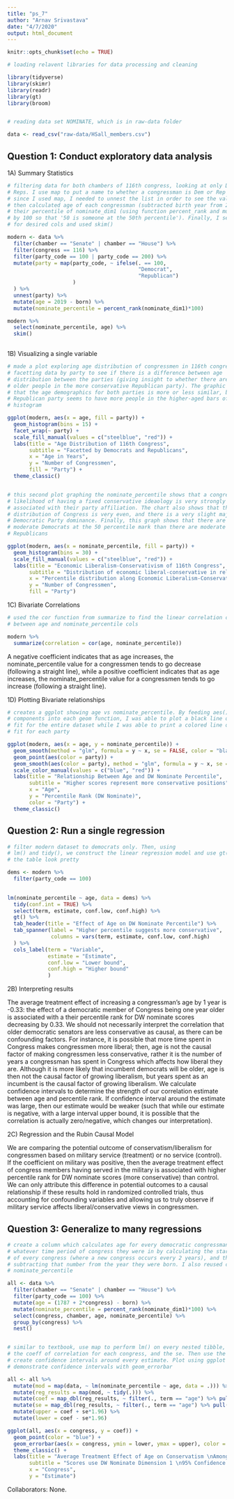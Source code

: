 ```yaml
---
title: "ps_7"
author: "Arnav Srivastava"
date: "4/7/2020"
output: html_document
---
```


```r
knitr::opts_chunk$set(echo = TRUE)

# loading relavent libraries for data processing and cleaning

library(tidyverse)
library(skimr)
library(readr)
library(gt)
library(broom)


# reading data set NOMINATE, which is in raw-data folder

data <- read_csv("raw-data/HSall_members.csv")
```

## Question 1: Conduct exploratory data analysis

1A) Summary Statistics
```r

# filtering data for both chambers of 116th congress, looking at only Dems and
# Reps. I use map to put a name to whether a congressman is Dem or Rep (but
# since I used map, I needed to unnest the list in order to see the values). I
# then calculated age of each congressman (subtracted birth year from 2019) and
# their percentile of nominate_dim1 (using function percent_rank and multiplying
# by 100 so that '50 is someone at the 50th percentile'). Finally, I selected
# for desired cols and used skim()

modern <- data %>% 
  filter(chamber == "Senate" | chamber == "House") %>% 
  filter(congress == 116) %>% 
  filter(party_code == 100 | party_code == 200) %>% 
  mutate(party = map(party_code, ~ ifelse(. == 100,
                                          "Democrat",
                                          "Republican")
                     )
  ) %>%
  unnest(party) %>% 
  mutate(age = 2019 - born) %>% 
  mutate(nominate_percentile = percent_rank(nominate_dim1)*100)

modern %>% 
  select(nominate_percentile, age) %>% 
  skim()
  

```

1B) Visualizing a single variable 

```r

# made a plot exploring age distribution of congressmen in 116th congress,
# facetting data by party to see if there is a difference between age
# distribution between the parties (giving insight to whether there are more
# older people in the more conservative Republican party). The graphic shows
# that the age demographics for both parties is more or less similar, but the
# Republican party seems to have more people in the higher-aged bars of the
# histogram

ggplot(modern, aes(x = age, fill = party)) +
  geom_histogram(bins = 15) +
  facet_wrap(~ party) +
  scale_fill_manual(values = c("steelblue", "red")) +
  labs(title = "Age Distribution of 116th Congress",
       subtitle = "Facetted by Democrats and Republicans",
       x = "Age in Years",
       y = "Number of Congressmen", 
       fill = "Party") +
  theme_classic()


# this second plot graphing the nominate_percentile shows that a congressman's
# likelihood of having a fixed conservative ideaology is very strongly
# associated with their party affiliation. The chart also shows that the total
# distribution of Congress is very even, and there is a very slight majority in
# Democratic Party dominance. Finally, this graph shows that there are more
# moderate Democrats at the 50 percentile mark than there are moderate
# Republicans

ggplot(modern, aes(x = nominate_percentile, fill = party)) +
  geom_histogram(bins = 30) +
  scale_fill_manual(values = c("steelblue", "red")) +
  labs(title = "Economic Liberalism-Conservativism of 116th Congress",
       subtitle = "Distribution of economic liberal-conservative in relation to party-affiliation",
       x = "Percentile distribution along Economic Liberalism-Conservatism spectrum",
       y = "Number of Congressmen",
       fill = "Party") 

```

1C) Bivariate Correlations

```r

# used the cor function from summarize to find the linear correlation cofficient
# between age and nominate_percentile cols

modern %>% 
  summarize(correlation = cor(age, nominate_percentile))
```
A negative coefficient indicates that as age increases, the nominate_percentile value for a congressmen tends to go decrease (following a straight line), while a positive coefficient indicates that as age increases, the nominate_percentile value for a congressmen tends to go increase (following a straight line).



1D) Plotting Bivariate relationships

```r

# creates a ggplot showing age vs nominate_percentile. By feeding aes()
# components into each geom function, I was able to plot a black line of best
# fit for the entire dataset while I was able to print a colored line of best
# fit for each party

ggplot(modern, aes(x = age, y = nominate_percentile)) +
  geom_smooth(method = "glm", formula = y ~ x, se = FALSE, color = "black") +
  geom_point(aes(color = party)) +
  geom_smooth(aes(color = party), method = "glm", formula = y ~ x, se = FALSE) +
  scale_color_manual(values = c("blue", "red")) +
  labs(title = "Relationship Between Age and DW Nominate Percentile",
       subtitle = "Higher scores represent more conservative positions",
       x = "Age",
       y = "Percentile Rank (DW Nominate)",
       color = "Party") +
  theme_classic()

```


## Question 2: Run a single regression

```r

# filter modern dataset to democrats only. Then, using
# lm() and tidy(), we construct the linear regression model and use gt() to make
# the table look pretty

dems <- modern %>% 
  filter(party_code == 100) 
  

lm(nominate_percentile ~ age, data = dems) %>% 
  tidy(conf.int = TRUE) %>% 
  select(term, estimate, conf.low, conf.high) %>% 
  gt() %>% 
  tab_header(title = "Effect of Age on DW Nominate Percentile") %>% 
  tab_spanner(label = "Higher percentile suggests more conservative",
              columns = vars(term, estimate, conf.low, conf.high)
  ) %>% 
  cols_label(term = "Variable",
             estimate = "Estimate",
             conf.low = "Lower bound",
             conf.high = "Higher bound"
             )

```


2B) Interpreting results

The average treatment effect of increasing a congressman's age by 1 year is -0.33: the effect of a democratic member of Congress being one year older is associated with a their percentile rank for DW nominate scores decreasing by 0.33. We should not necessarily interpret the correlation that older democratic senators are less conservative as causal, as there can be confounding factors. For instance, it is possible that more time spent in Congress makes congressmen more liberal; then, age is not the causal factor of making congressmen less conservative, rather it is the number of years a congressman has spent in Congress which affects how liberal they are. Although it is more likely that incumbent democrats will be older, age is then not the causal factor of growing liberalism, but years spent as an incumbent is the causal factor of growing liberalism.
We calculate confidence intervals to determine the strength of our correlation estimate between age and percentile rank. If confidence interval around the estimate was large, then our estimate would be weaker (such that while our estimate is negative, with a large interval upper bound, it is possible that the correlation is actually zero/negative, which changes our interpretation).


2C) Regression and the Rubin Causal Model

We are comparing the potential outcome of conservatism/liberalism for congressmen based on military service (treatment) or no service (control). If the coefficient on military was positive, then the average treatment effect of congress members having served in the military is associated with higher percentile rank for DW nominate scores (more conservative) than control. We can only attribute this difference in potential outcomes to a causal relationship if these results hold in randomized controlled trials, thus accounting for confounding variables and allowing us to truly observe if military service affects liberal/conservative views in congressmen.


## Question 3: Generalize to many regressions

```r

# create a column which calculates age for every democratic congressman during
# whatever time period of congress they were in by calculating the starting year
# of every congress (where a new congress occurs every 2 years), and then
# subtracting that number from the year they were born. I also reused code for
# nominate_percentile

all <- data %>% 
  filter(chamber == "Senate" | chamber == "House") %>% 
  filter(party_code == 100) %>% 
  mutate(age = (1787 + 2*congress) - born) %>% 
  mutate(nominate_percentile = percent_rank(nominate_dim1)*100) %>% 
  select(congress, chamber, age, nominate_percentile) %>%
  group_by(congress) %>% 
  nest()


# similar to textbook, use map to perform lm() on every nested tibble, extract
# the coeff of correlation for each congress, and the se. Then use the se to
# create confidence intervals around every estimate. Plot using ggplot and
# demonstrate confidence intervals with geom_errorbar

all <- all %>% 
  mutate(mod = map(data, ~ lm(nominate_percentile ~ age, data = .))) %>% 
  mutate(reg_results = map(mod, ~ tidy(.))) %>% 
  mutate(coef = map_dbl(reg_results, ~ filter(., term == "age") %>% pull(estimate))) %>% 
  mutate(se = map_dbl(reg_results, ~ filter(., term == "age") %>% pull(std.error))) %>% 
  mutate(upper = coef + se*1.96) %>% 
  mutate(lower = coef - se*1.96)

ggplot(all, aes(x = congress, y = coef)) +
  geom_point(color = "blue") +
  geom_errorbar(aes(x = congress, ymin = lower, ymax = upper), color = "blue") +
  theme_classic() +
  labs(title = "Average Treatment Effect of Age on Conservatism \nAmong Democrats Over Time",
       subtitle = "Scores use DW Nominate Dimension 1 \n95% Confidence Interval",
       x = "Congress",
       y = "Estimate")


```



Collaborators: None.